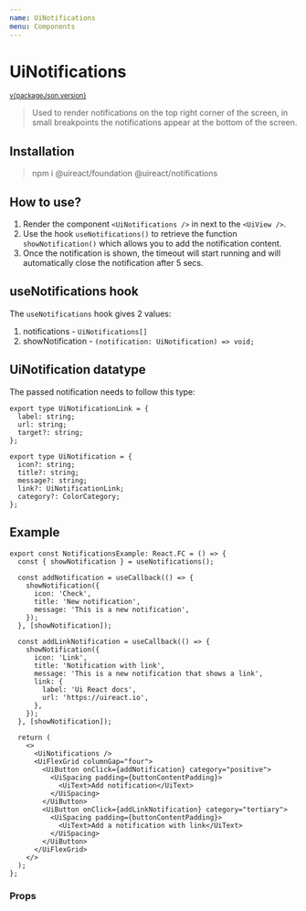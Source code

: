 ```yaml
---
name: UiNotifications
menu: Components
---
```





# UiNotifications

<sup>
  <a href="https://github.com/inavac182/ui-react/blob/main/packages/COMPONENT-NAME/" target="_blank">
    v{packageJson.version}
  </a>
</sup>

> Used to render notifications on the top right corner of the screen, in small breakpoints the notifications appear at the bottom of the screen.

## Installation

> npm i @uireact/foundation @uireact/notifications

## How to use?

1. Render the component `<UiNotifications />` in next to the `<UiView />`.
2. Use the hook `useNotifications()` to retrieve the function `showNotification()` which allows you to add the notification content.
3. Once the notification is shown, the timeout will start running and will automatically close the notification after 5 secs.

## useNotifications hook

The `useNotifications` hook gives 2 values:

1. notifications - `UiNotifications[]`
2. showNotification - `(notification: UiNotification) => void;`

## UiNotification datatype

The passed notification needs to follow this type:

```tsx
export type UiNotificationLink = {
  label: string;
  url: string;
  target?: string;
};

export type UiNotification = {
  icon?: string;
  title?: string;
  message?: string;
  link?: UiNotificationLink;
  category?: ColorCategory;
};
```

## Example

<Playground>
  <div style={{ height: '300px' }}>
    <NotificationsExample />
  </div>
</Playground>

```tsx
export const NotificationsExample: React.FC = () => {
  const { showNotification } = useNotifications();

  const addNotification = useCallback(() => {
    showNotification({
      icon: 'Check',
      title: 'New notification',
      message: 'This is a new notification',
    });
  }, [showNotification]);

  const addLinkNotification = useCallback(() => {
    showNotification({
      icon: 'Link',
      title: 'Notification with link',
      message: 'This is a new notification that shows a link',
      link: {
        label: 'Ui React docs',
        url: 'https://uireact.io',
      },
    });
  }, [showNotification]);

  return (
    <>
      <UiNotifications />
      <UiFlexGrid columnGap="four">
        <UiButton onClick={addNotification} category="positive">
          <UiSpacing padding={buttonContentPadding}>
            <UiText>Add notification</UiText>
          </UiSpacing>
        </UiButton>
        <UiButton onClick={addLinkNotification} category="tertiary">
          <UiSpacing padding={buttonContentPadding}>
            <UiText>Add a notification with link</UiText>
          </UiSpacing>
        </UiButton>
      </UiFlexGrid>
    </>
  );
};
```

### Props

<Props of={UiNotifications} />
